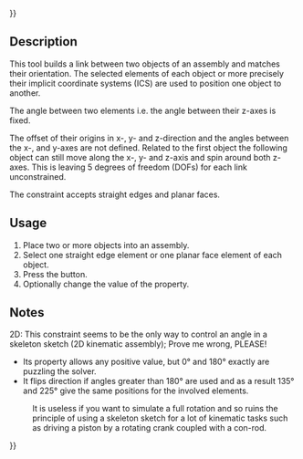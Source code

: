 {{UnfinishedDocu{{#translation:}}}}
<languages/>

{{Docnav
|[[Assembly3_ConstraintMultiParallel|Multi parallel]]
|[[Assembly3_ConstraintPerpendicular|Perpendicular]]
|[[Assembly3_Workbench|Assembly3]]
|IconL = Assembly_ConstraintMultiParallel.svg
|IconR = Assembly_ConstraintPerpendicular.svg
|IconC = Assembly3_workbench_icon.svg
}}

{{GuiCommand
|Name=Assembly3 ConstraintAngle
|Icon=Assembly_ConstraintAngle.svg
|Workbenches=[[Assembly3_Workbench|Assembly3]]
}}

== Description ==

This tool builds a link between two objects of an assembly and matches their orientation. The selected elements of each object or more precisely their implicit coordinate systems (ICS) are used to position one object to another.

The angle between two elements i.e. the angle between their z-axes is fixed.

The offset of their origins in x-, y- and z-direction and the angles between the x-, and y-axes are not defined. Related to the first object the following object can still move along the x-, y- and z-axis and spin around both z-axes. This is leaving 5 degrees of freedom (DOFs) for each link unconstrained.

The constraint accepts straight edges and planar faces.

== Usage == 

# Place two or more objects into an assembly.
# Select one straight edge element or one planar face element of each object.
# Press the {{Button|[[Image:Assembly_ConstraintAngle.svg|16px]] Create "Angle" Constraint}} button.
# Optionally change the value of the {{PropertyData|Angle}} property.

== Notes ==

2D: This constraint seems to be the only way to control an angle in a skeleton sketch (2D kinematic assembly); Prove me wrong, PLEASE!

* Its {{PropertyData|Angle|Angle}} property allows any positive value, but 0° and 180° exactly are puzzling the solver.
* It flips direction if angles greater than 180° are used and as a result 135° and 225° give the same positions for the involved elements.
: It is useless if you want to simulate a full rotation and so ruins the principle of using a skeleton sketch for a lot of kinematic tasks such as driving a piston by a rotating crank coupled with a con-rod.


{{Docnav
|[[Assembly3_ConstraintMultiParallel|Multi parallel]]
|[[Assembly3_ConstraintPerpendicular|Perpendicular]]
|[[Assembly3_Workbench|Assembly3]]
|IconL = Assembly_ConstraintMultiParallel.svg
|IconR = Assembly_ConstraintPerpendicular.svg
|IconC = Assembly3_workbench_icon.svg
}}

{{Userdocnavi{{#translation:}}}}
